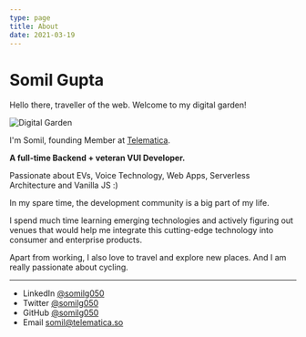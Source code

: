 ```yaml
---
type: page
title: About
date: 2021-03-19
---
```


# Somil Gupta

Hello there, traveller of the web. Welcome to my digital garden!

![Digital Garden](https://wallpaperaccess.com/full/1510470.jpg)

I'm Somil, founding Member at [Telematica](https://telematica.so).

**A full-time Backend + veteran VUI Developer.**

Passionate about EVs, Voice Technology, Web Apps, Serverless Architecture and Vanilla JS :)

In my spare time, the development community is a big part of my life. 

I spend much time learning emerging technologies and actively figuring out venues that would help me integrate this cutting-edge technology into consumer and enterprise products.

Apart from working, I also love to travel and explore new places. And I am really passionate about cycling.

---

- LinkedIn [@somilg050](https://www.linkedin.com/in/somilg050/)
- Twitter [@somilg050](https://twitter.com/somilg050)
- GitHub [@somilg050](https://github.com/somilg050)
- Email somil@telematica.so
